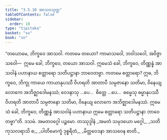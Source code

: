 ```yaml
---
title: "3.5.10 အာသဝသုတ္တ"
tableOfContents: false
sidebar:
  order: 10
type: "tipitaka"
basket: "su"
book: "sn"
---
```



<DynamicBreadcrumb />

<Division number="416" book="sn" e="ch" v="18" p="340">

<Paragraph number="969" book="sn">
“တယောမေ, ဘိက္ခဝေ အာသဝါ. ကတမေ တယော? ကာမာသဝေါ, ဘဝါသဝေါ, အဝိဇ္ဇာသဝေါ—  ဣမေ ခေါ, ဘိက္ခဝေ, တယော အာသဝါ. ဣမေသံ ခေါ, ဘိက္ခဝေ, တိဏ္ဏန္နံ အာသဝါနံ ပဟာနာယ စတ္တာရော သတိပဋ္ဌာနာ ဘာဝေတဗ္ဗာ.
</Paragraph>

<Paragraph number="970" book="sn">
ကတမေ စတ္တာရော? ဣဓ, ဘိက္ခဝေ, ဘိက္ခု ကာယေ ကာယာနုပဿီ ဝိဟရတိ အာတာပီ သမ္ပဇာနော သတိမာ, ဝိနေယျ လောကေ အဘိဇ္ဈာဒေါမနဿံ; ဝေဒနာသု …ပေ…  စိတ္တေ …ပေ…  ဓမ္မေသု ဓမ္မာနုပဿီ ဝိဟရတိ အာတာပီ သမ္ပဇာနော သတိမာ, ဝိနေယျ လောကေ အဘိဇ္ဈာဒေါမနဿံ. ဣမေသံ ခေါ, ဘိက္ခဝေ, တိဏ္ဏန္နံ အာသဝါနံ ပဟာနာယ ဣမေ စတ္တာရော သတိပဋ္ဌာနာ ဘာဝေတဗ္ဗာ”တိ.

</Paragraph>
</Division>

<Paragraph number="971" type="center" book="sn">
ဒသမံ.



</Paragraph>

<Paragraph number="972" type="center" book="sn">
အမတဝဂ္ဂေါ ပဉ္စမော.



</Paragraph>

<Paragraph number="973" type="center" book="sn">
တဿုဒ္ဒါနံ


</Paragraph>

<Paragraph number="974" type="verses" book="sn">
_အမတံ သမုဒယော မဂ္ဂေါ,_  
_သတိ ကုသလရာသိ စ;_  
_ပါတိမောက္ခံ ဒုစ္စရိတံ,_  
_မိတ္တဝေဒနာ အာသဝေန စာတိ._
</Paragraph>